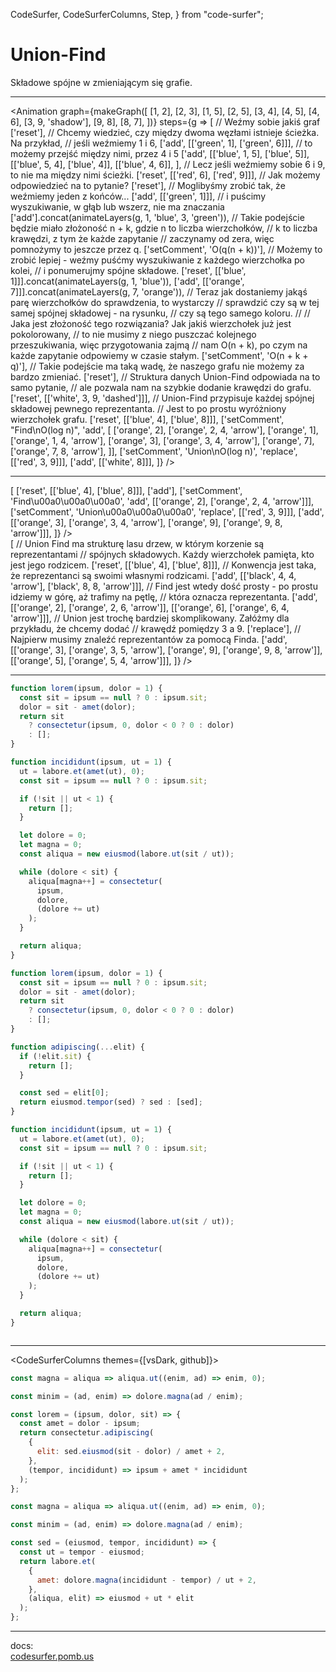   CodeSurfer,
  CodeSurferColumns,
  Step,
} from "code-surfer";


# Union-Find

Składowe spójne w zmieniającym się grafie.

---

<Animation
graph={makeGraph([
    [1, 2],
    [2, 3],
    [1, 5],
    [2, 5],
    [3, 4],
    [4, 5],
    [4, 6],
    [3, 9, 'shadow'],
    [9, 8],
    [8, 7],
])}
steps={g => [
    // Weźmy sobie jakiś graf
    ['reset'],
    // Chcemy wiedzieć, czy między dwoma węzłami istnieje ścieżka. Na przykład,
    // jeśli weźmiemy 1 i 6,
    ['add', [['green', 1], ['green', 6]]],
    // to możemy przejść między nimi, przez 4 i 5
    ['add',
     [['blue', 1, 5],
      ['blue', 5]],
     [['blue', 5, 4],
      ['blue', 4]],
     [['blue', 4, 6]],
     ],
    // Lecz jeśli weźmiemy sobie 6 i 9, to nie ma między nimi ścieżki.
    ['reset', [['red', 6], ['red', 9]]],
    // Jak możemy odpowiedzieć na to pytanie?
    ['reset'],
    // Moglibyśmy zrobić tak, że weźmiemy jeden z końców...
    ['add', [['green', 1]]],
    // i puścimy wyszukiwanie, w głąb lub wszerz, nie ma znaczania
    ['add'].concat(animateLayers(g, 1, 'blue', 3, 'green')),
    // Takie podejście będzie miało złożoność n + k, gdzie n to liczba wierzchołków,
    // k to liczba krawędzi, z tym że każde zapytanie
    // zaczynamy od zera, więc pomnożymy to jeszcze przez q.
    ['setComment', 'O(q(n + k))'],
    // Możemy to zrobić lepiej - weźmy puśćmy wyszukiwanie z każdego wierzchołka po kolei,
    // i ponumerujmy spójne składowe.
    ['reset', [['blue', 1]]].concat(animateLayers(g, 1, 'blue')),
    ['add', [['orange', 7]]].concat(animateLayers(g, 7, 'orange')),
    // Teraz jak dostaniemy jakąś parę wierzchołków do sprawdzenia, to wystarczy
    // sprawdzić czy są w tej samej spójnej składowej - na rysunku,
    // czy są tego samego koloru.
    //
    // Jaka jest złożoność tego rozwiązania? Jak jakiś wierzchołek już jest pokolorowany,
    // to nie musimy z niego puszczać kolejnego przeszukiwania, więc przygotowania zajmą
    // nam O(n + k), po czym na każde zapytanie odpowiemy w czasie stałym.
    ['setComment', 'O(n + k + q)'],
    // Takie podejście ma taką wadę, że naszego grafu nie możemy za bardzo zmieniać.
    ['reset'],
    // Struktura danych Union-Find odpowiada na to samo pytanie,
    // ale pozwala nam na szybkie dodanie krawędzi do grafu.
    ['reset', [['white', 3, 9, 'dashed']]],
    // Union-Find przypisuje każdej spójnej składowej pewnego reprezentanta.
    // Jest to po prostu wyróżniony wierzchołek grafu.
    ['reset', [['blue', 4], ['blue', 8]]],
    ['setComment', "Find\nO(log n)",
     'add', [
         ['orange', 2], ['orange', 2, 4, 'arrow'],
         ['orange', 1], ['orange', 1, 4, 'arrow'],
         ['orange', 3], ['orange', 3, 4, 'arrow'],
         ['orange', 7], ['orange', 7, 8, 'arrow'],
        ]],
    ['setComment', 'Union\nO(log n)',
     'replace', [['red', 3, 9]]],
    ['add', [['white', 8]]],
]} />

---

<div style={{display: "flex", flexDirection: "row", width: "100%", height: "100%"}}>

<div style={{display: "block", height: "100%", width: "50%"}}>
<Animation
graph={makeGraph([
    [1, 2],
    [2, 3],
    [1, 5],
    [2, 5],
    [3, 4],
    [4, 5],
    [4, 6],
    [3, 9, 'shadow'],
    [9, 8],
    [8, 7],
])}
steps={g => [
    ['reset', [['blue', 4], ['blue', 8]]],
    ['add'],
    ['setComment', 'Find\u00a0\u00a0\u00a0',
     'add', [['orange', 2], ['orange', 2, 4, 'arrow']]],
    ['setComment', 'Union\u00a0\u00a0\u00a0',
     'replace', [['red', 3, 9]]],
    ['add', [['orange', 3], ['orange', 3, 4, 'arrow'],
             ['orange', 9], ['orange', 9, 8, 'arrow']]],
]} />
</div>

<div style={{display: "block", height: "100%", width: "50%", background: "#f6f8fa"}}>
<Animation color="black" directed
graph={makeGraph([
    [1, 4],
    [5, 4],
    [6, 4],
    [2, 6],
    [3, 5],
    [7, 8],
    [9, 8],
    [8, 4, ['shadow', 'long']],
], [4, 8])}
steps={g => [
    // Union Find ma strukturę lasu drzew, w którym korzenie są reprezentantami
    // spójnych składowych. Każdy wierzchołek pamięta, kto jest jego rodzicem.
    ['reset', [['blue', 4], ['blue', 8]]],
    // Konwencja jest taka, że reprezentanci są swoimi własnymi rodzicami.
    ['add', [['black', 4, 4, 'arrow'],
             ['black', 8, 8, 'arrow']]],
    // Find jest wtedy dość prosty - po prostu idziemy w górę, aż trafimy na pętlę,
    // która oznacza reprezentanta.
    ['add', [['orange', 2], ['orange', 2, 6, 'arrow']],
            [['orange', 6], ['orange', 6, 4, 'arrow']]],
    // Union jest trochę bardziej skomplikowany. Załóżmy dla przykładu, że chcemy dodać
    // krawędź pomiędzy 3 a 9.
    ['replace'],
    // Najpierw musimy znaleźć reprezentantów za pomocą Finda.
    ['add', [['orange', 3], ['orange', 3, 5, 'arrow'], ['orange', 9], ['orange', 9, 8, 'arrow']],
            [['orange', 5], ['orange', 5, 4, 'arrow']]],
]} />

</div>
</div>

---

<CodeSurfer>

```js title="This is a title" subtitle="and this a subtitle"
function lorem(ipsum, dolor = 1) {
  const sit = ipsum == null ? 0 : ipsum.sit;
  dolor = sit - amet(dolor);
  return sit
    ? consectetur(ipsum, 0, dolor < 0 ? 0 : dolor)
    : [];
}

function incididunt(ipsum, ut = 1) {
  ut = labore.et(amet(ut), 0);
  const sit = ipsum == null ? 0 : ipsum.sit;

  if (!sit || ut < 1) {
    return [];
  }

  let dolore = 0;
  let magna = 0;
  const aliqua = new eiusmod(labore.ut(sit / ut));

  while (dolore < sit) {
    aliqua[magna++] = consectetur(
      ipsum,
      dolore,
      (dolore += ut)
    );
  }

  return aliqua;
}
```

```js
function lorem(ipsum, dolor = 1) {
  const sit = ipsum == null ? 0 : ipsum.sit;
  dolor = sit - amet(dolor);
  return sit
    ? consectetur(ipsum, 0, dolor < 0 ? 0 : dolor)
    : [];
}

function adipiscing(...elit) {
  if (!elit.sit) {
    return [];
  }

  const sed = elit[0];
  return eiusmod.tempor(sed) ? sed : [sed];
}

function incididunt(ipsum, ut = 1) {
  ut = labore.et(amet(ut), 0);
  const sit = ipsum == null ? 0 : ipsum.sit;

  if (!sit || ut < 1) {
    return [];
  }

  let dolore = 0;
  let magna = 0;
  const aliqua = new eiusmod(labore.ut(sit / ut));

  while (dolore < sit) {
    aliqua[magna++] = consectetur(
      ipsum,
      dolore,
      (dolore += ut)
    );
  }

  return aliqua;
}
```

```diff 1[10:14],2[15:19],3[22:27],10:12

```

</CodeSurfer>

---

<CodeSurferColumns themes={[vsDark, github]}>

<Step>

```js
const magna = aliqua => aliqua.ut((enim, ad) => enim, 0);
```

```js
const minim = (ad, enim) => dolore.magna(ad / enim);
```

</Step>

<Step>

```js
const lorem = (ipsum, dolor, sit) => {
  const amet = dolor - ipsum;
  return consectetur.adipiscing(
    {
      elit: sed.eiusmod(sit - dolor) / amet + 2,
    },
    (tempor, incididunt) => ipsum + amet * incididunt
  );
};

const magna = aliqua => aliqua.ut((enim, ad) => enim, 0);
```

```js
const minim = (ad, enim) => dolore.magna(ad / enim);

const sed = (eiusmod, tempor, incididunt) => {
  const ut = tempor - eiusmod;
  return labore.et(
    {
      amet: dolore.magna(incididunt - tempor) / ut + 2,
    },
    (aliqua, elit) => eiusmod + ut * elit
  );
};
```

</Step>

</CodeSurferColumns>

---

docs:  
[codesurfer.pomb.us](https://codesurfer.pomb.us)
